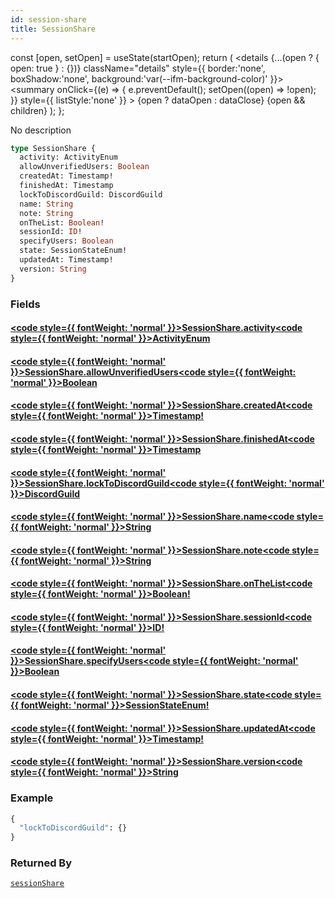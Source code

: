 ```yaml
---
id: session-share
title: SessionShare
---
```









  const [open, setOpen] = useState(startOpen);
  return (
    <details {...(open ? { open: true } : {})} className="details" style={{ border:'none', boxShadow:'none', background:'var(--ifm-background-color)' }}>
      <summary
        onClick={(e) => {
          e.preventDefault();
          setOpen((open) => !open);
        }}
        style={{ listStyle:'none' }}
      >
      {open ? dataOpen : dataClose}
      </summary>
      {open && children}
    </details>
  );
};








No description


```graphql
type SessionShare {
  activity: ActivityEnum
  allowUnverifiedUsers: Boolean
  createdAt: Timestamp!
  finishedAt: Timestamp
  lockToDiscordGuild: DiscordGuild
  name: String
  note: String
  onTheList: Boolean!
  sessionId: ID!
  specifyUsers: Boolean
  state: SessionStateEnum!
  updatedAt: Timestamp!
  version: String
}
```




### Fields

#### [<code style={{ fontWeight: 'normal' }}>SessionShare.<b>activity</b></code>](#)<Bullet />[<code style={{ fontWeight: 'normal' }}><b>ActivityEnum</b></code>](/api/types/enums/activity-enum.mdx) <Badge class="badge badge--secondary " text="enum"/> 



#### [<code style={{ fontWeight: 'normal' }}>SessionShare.<b>allowUnverifiedUsers</b></code>](#)<Bullet />[<code style={{ fontWeight: 'normal' }}><b>Boolean</b></code>](/api/types/scalars/boolean.mdx) <Badge class="badge badge--secondary " text="scalar"/> 



#### [<code style={{ fontWeight: 'normal' }}>SessionShare.<b>createdAt</b></code>](#)<Bullet />[<code style={{ fontWeight: 'normal' }}><b>Timestamp!</b></code>](/api/types/scalars/timestamp.mdx) <Badge class="badge badge--secondary badge--non_null" text="non-null"/> <Badge class="badge badge--secondary " text="scalar"/> 



#### [<code style={{ fontWeight: 'normal' }}>SessionShare.<b>finishedAt</b></code>](#)<Bullet />[<code style={{ fontWeight: 'normal' }}><b>Timestamp</b></code>](/api/types/scalars/timestamp.mdx) <Badge class="badge badge--secondary " text="scalar"/> 



#### [<code style={{ fontWeight: 'normal' }}>SessionShare.<b>lockToDiscordGuild</b></code>](#)<Bullet />[<code style={{ fontWeight: 'normal' }}><b>DiscordGuild</b></code>](/api/types/objects/discord-guild.mdx) <Badge class="badge badge--secondary " text="object"/> 



#### [<code style={{ fontWeight: 'normal' }}>SessionShare.<b>name</b></code>](#)<Bullet />[<code style={{ fontWeight: 'normal' }}><b>String</b></code>](/api/types/scalars/string.mdx) <Badge class="badge badge--secondary " text="scalar"/> 



#### [<code style={{ fontWeight: 'normal' }}>SessionShare.<b>note</b></code>](#)<Bullet />[<code style={{ fontWeight: 'normal' }}><b>String</b></code>](/api/types/scalars/string.mdx) <Badge class="badge badge--secondary " text="scalar"/> 



#### [<code style={{ fontWeight: 'normal' }}>SessionShare.<b>onTheList</b></code>](#)<Bullet />[<code style={{ fontWeight: 'normal' }}><b>Boolean!</b></code>](/api/types/scalars/boolean.mdx) <Badge class="badge badge--secondary badge--non_null" text="non-null"/> <Badge class="badge badge--secondary " text="scalar"/> 



#### [<code style={{ fontWeight: 'normal' }}>SessionShare.<b>sessionId</b></code>](#)<Bullet />[<code style={{ fontWeight: 'normal' }}><b>ID!</b></code>](/api/types/scalars/id.mdx) <Badge class="badge badge--secondary badge--non_null" text="non-null"/> <Badge class="badge badge--secondary " text="scalar"/> 



#### [<code style={{ fontWeight: 'normal' }}>SessionShare.<b>specifyUsers</b></code>](#)<Bullet />[<code style={{ fontWeight: 'normal' }}><b>Boolean</b></code>](/api/types/scalars/boolean.mdx) <Badge class="badge badge--secondary " text="scalar"/> 



#### [<code style={{ fontWeight: 'normal' }}>SessionShare.<b>state</b></code>](#)<Bullet />[<code style={{ fontWeight: 'normal' }}><b>SessionStateEnum!</b></code>](/api/types/enums/session-state-enum.mdx) <Badge class="badge badge--secondary badge--non_null" text="non-null"/> <Badge class="badge badge--secondary " text="enum"/> 



#### [<code style={{ fontWeight: 'normal' }}>SessionShare.<b>updatedAt</b></code>](#)<Bullet />[<code style={{ fontWeight: 'normal' }}><b>Timestamp!</b></code>](/api/types/scalars/timestamp.mdx) <Badge class="badge badge--secondary badge--non_null" text="non-null"/> <Badge class="badge badge--secondary " text="scalar"/> 



#### [<code style={{ fontWeight: 'normal' }}>SessionShare.<b>version</b></code>](#)<Bullet />[<code style={{ fontWeight: 'normal' }}><b>String</b></code>](/api/types/scalars/string.mdx) <Badge class="badge badge--secondary " text="scalar"/> 





### Example


```graphql
{
  "lockToDiscordGuild": {}
}
```




### Returned By

[`sessionShare`](/api/operations/queries/session-share.mdx)  <Badge class="badge badge--secondary badge--relation" text="query"/>
